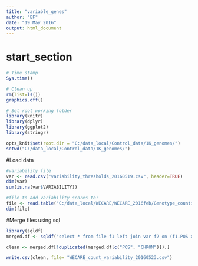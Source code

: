 ```yaml
---
title: "variable_genes"
author: "EF"
date: "19 May 2016"
output: html_document
---
```

# start_section
  
```r

# Time stamp
Sys.time()

# Clean up
rm(list=ls())
graphics.off()

# Set root working folder
library(knitr)
library(dplyr)
library(ggplot2)
library(stringr)

opts_knit$set(root.dir = "C:/data_local/Control_data/1K_genomes/")
setwd("C:/data_local/Control_data/1K_genomes/")

```

#Load data
```r
#variability file
var <- read.csv("variability_thresholds_20160519.csv", header=TRUE)
dim(var)
sum(is.na(var$VARIABILITY))

#file to add variability scores to:
file <- read.table("C:/data_local/WECARE/WECARE_2016feb/Genotype_counts/wECARE_GTcounts_21_03_16.csv", sep = ",", header = TRUE)
dim(file)
```

#Merge files using sql
```r
library(sqldf)
merged.df <- sqldf("select * from file f1 left join var f2 on (f1.POS >= f2.START and f1.POS <= f2.STOP and f1.CHROM==f2.CHROM) ")

clean <- merged.df[!duplicated(merged.df[c("POS", "CHROM")]),]

write.csv(clean, file= "WECARE_count_variability_20160523.csv")
```
